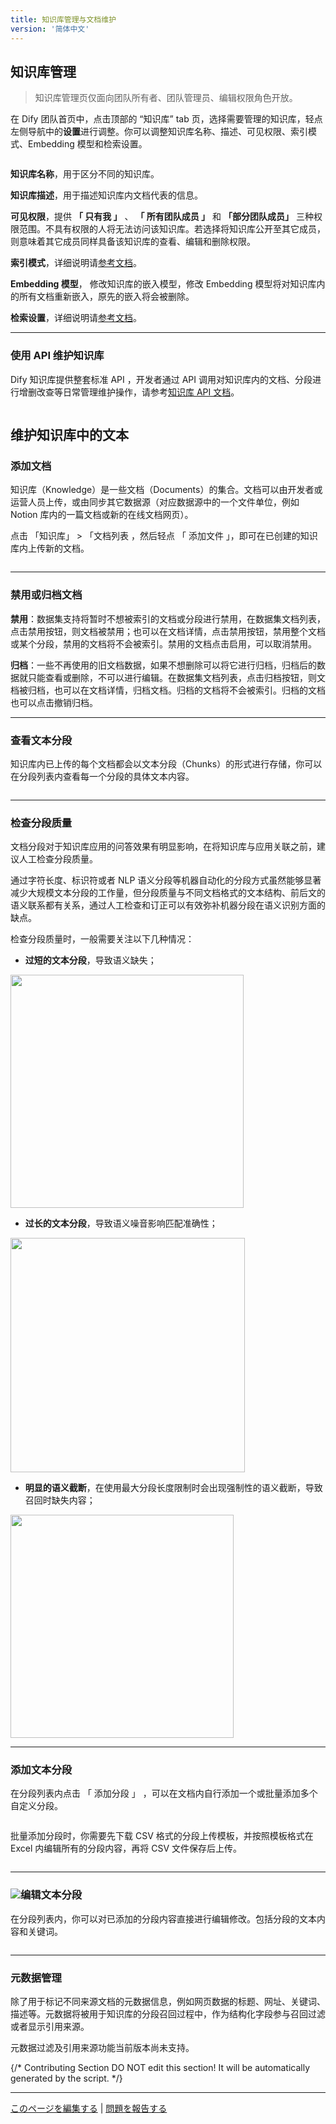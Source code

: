 ```yaml
---
title: 知识库管理与文档维护
version: '简体中文'
---
```


## 知识库管理

> 知识库管理页仅面向团队所有者、团队管理员、编辑权限角色开放。

在 Dify 团队首页中，点击顶部的 “知识库” tab 页，选择需要管理的知识库，轻点左侧导航中的**设置**进行调整。你可以调整知识库名称、描述、可见权限、索引模式、Embedding 模型和检索设置。

<Frame caption="知识库设置">
  <img src="/zh-hans/user-guide/.gitbook/assets/image (8).png" alt="" />
</Frame>

**知识库名称**，用于区分不同的知识库。

**知识库描述**，用于描述知识库内文档代表的信息。

**可见权限**，提供 **「 只有我 」** 、 **「 所有团队成员 」** 和 **「部分团队成员」** 三种权限范围。不具有权限的人将无法访问该知识库。若选择将知识库公开至其它成员，则意味着其它成员同样具备该知识库的查看、编辑和删除权限。

**索引模式**，详细说明请[参考文档](/ja-jp/guides/knowledge-base/knowledge-base-creation/introduction)。

**Embedding 模型**， 修改知识库的嵌入模型，修改 Embedding 模型将对知识库内的所有文档重新嵌入，原先的嵌入将会被删除。

**检索设置**，详细说明请[参考文档](/ja-jp/guides/knowledge-base/knowledge-base-creation/introduction)。

***

### 使用 API 维护知识库

Dify 知识库提供整套标准 API ，开发者通过 API 调用对知识库内的文档、分段进行增删改查等日常管理维护操作，请参考[知识库 API 文档](/ja-jp/guides/knowledge-base/knowledge-and-documents-maintenance/maintain-dataset-via-api)。

<Frame caption="知识库 API 管理">
  <img src="/zh-hans/user-guide/.gitbook/assets/image (231).png" alt="" />
</Frame>

## 维护知识库中的文本

### 添加文档

知识库（Knowledge）是一些文档（Documents）的集合。文档可以由开发者或运营人员上传，或由同步其它数据源（对应数据源中的一个文件单位，例如 Notion 库内的一篇文档或新的在线文档网页）。

点击 「知识库」 > 「文档列表 ，然后轻点 「 添加文件 」，即可在已创建的知识库内上传新的文档。

<Frame caption="在知识库内上传新文档">
  <img src="/zh-hans/user-guide/.gitbook/assets/image (10).png" alt="" />
</Frame>

***

### 禁用或归档文档

**禁用**：数据集支持将暂时不想被索引的文档或分段进行禁用，在数据集文档列表，点击禁用按钮，则文档被禁用；也可以在文档详情，点击禁用按钮，禁用整个文档或某个分段，禁用的文档将不会被索引。禁用的文档点击启用，可以取消禁用。

**归档**：一些不再使用的旧文档数据，如果不想删除可以将它进行归档，归档后的数据就只能查看或删除，不可以进行编辑。在数据集文档列表，点击归档按钮，则文档被归档，也可以在文档详情，归档文档。归档的文档将不会被索引。归档的文档也可以点击撤销归档。

***

### 查看文本分段

知识库内已上传的每个文档都会以文本分段（Chunks）的形式进行存储，你可以在分段列表内查看每一个分段的具体文本内容。

<Frame caption="查看已上传的文档分段">
  <img src="/zh-hans/user-guide/.gitbook/assets/image (88).png" alt="" />
</Frame>

***

### 检查分段质量

文档分段对于知识库应用的问答效果有明显影响，在将知识库与应用关联之前，建议人工检查分段质量。

通过字符长度、标识符或者 NLP 语义分段等机器自动化的分段方式虽然能够显著减少大规模文本分段的工作量，但分段质量与不同文档格式的文本结构、前后文的语义联系都有关系，通过人工检查和订正可以有效弥补机器分段在语义识别方面的缺点。

检查分段质量时，一般需要关注以下几种情况：

* **过短的文本分段**，导致语义缺失；

<Frame caption="过短的文本分段">
  <img src="/zh-hans/user-guide/.gitbook/assets/image (234).png" alt="" width="373" />
</Frame>

* **过长的文本分段**，导致语义噪音影响匹配准确性；

<Frame caption="过长的文本分段">
  <img src="/zh-hans/user-guide/.gitbook/assets/image (237).png" alt="" width="375" />
</Frame>

* **明显的语义截断**，在使用最大分段长度限制时会出现强制性的语义截断，导致召回时缺失内容；

<Frame caption="明显的语义截断">
  <img src="/zh-hans/user-guide/.gitbook/assets/image (236).png" alt="" width="357" />
</Frame>

***

### 添加文本分段

在分段列表内点击 「 添加分段 」 ，可以在文档内自行添加一个或批量添加多个自定义分段。

<Frame caption="">
  <img src="/zh-hans/user-guide/.gitbook/assets/image (90).png" alt="" />
</Frame>

批量添加分段时，你需要先下载 CSV 格式的分段上传模板，并按照模板格式在 Excel 内编辑所有的分段内容，再将 CSV 文件保存后上传。

<Frame caption="批量添加自定义分段">
  <img src="/zh-hans/user-guide/.gitbook/assets/image (92).png" alt="" />
</Frame>

***

### ![](</zh-hans/user-guide/.gitbook/assets/image (7).png>)编辑文本分段

在分段列表内，你可以对已添加的分段内容直接进行编辑修改。包括分段的文本内容和关键词。

<Frame caption="编辑文档分段">
  <img src="/zh-hans/user-guide/.gitbook/assets/image (93).png" alt="" />
</Frame>

***

### 元数据管理

除了用于标记不同来源文档的元数据信息，例如网页数据的标题、网址、关键词、描述等。元数据将被用于知识库的分段召回过程中，作为结构化字段参与召回过滤或者显示引用来源。

<Info>
  元数据过滤及引用来源功能当前版本尚未支持。
</Info>

<Frame caption="元数据管理">
  <img src="/zh-hans/user-guide/.gitbook/assets/image (230).png" alt="" />
</Frame>

{/*
Contributing Section
DO NOT edit this section!
It will be automatically generated by the script.
*/}

---

[このページを編集する](https://github.com/langgenius/dify-docs/edit/main/ja-jp/guides/knowledge-base/knowledge-and-documents-maintenance.mdx) | [問題を報告する](https://github.com/langgenius/dify-docs/issues/new?title=ドキュメントの問題%3A%20edge-and-documents-maintena&body=%23%23%20問題の説明%0A%3C%21--%20発見した問題について簡単に説明してください%20--%3E%0A%0A%23%23%20ページリンク%0Ahttps%3A%2F%2Fgithub.com%2Flanggenius%2Fdify-docs%2Fblob%2Fmain%2Fja-jp/guides/knowledge-base%2Fknowledge-and-documents-maintenance.mdx%0A%0A%23%23%20提案される変更%0A%3C%21--%20特定の変更案がある場合は、ここで説明してください%20--%3E%0A%0A%3C%21--%20ドキュメントの品質向上にご協力いただきありがとうございます！%20--%3E)

